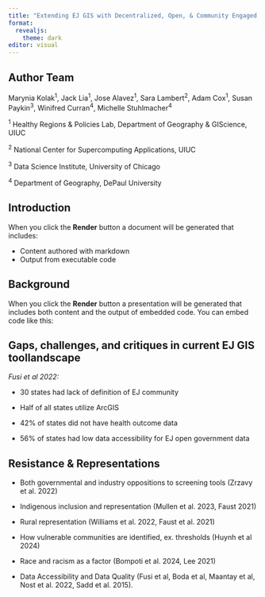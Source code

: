 ```yaml
---
title: "Extending EJ GIS with Decentralized, Open, & Community Engaged Design"
format:
  revealjs: 
    theme: dark
editor: visual
---
```


## **Author Team**

Marynia Kolak^1^, Jack Lia^1^, Jose Alavez^1^, Sara Lambert^2^, Adam Cox^1^, Susan Paykin^3^, Winifred Curran^4^, Michelle Stuhlmacher^4^

::: aside
^1^ Healthy Regions & Policies Lab, Department of Geography & GIScience, UIUC

^2^ National Center for Supercomputing Applications, UIUC

^3^ Data Science Institute, University of Chicago

^4^ Department of Geography, DePaul University
:::

## Introduction

When you click the **Render** button a document will be generated that includes:

-   Content authored with markdown
-   Output from executable code

## Background

When you click the **Render** button a presentation will be generated that includes both content and the output of embedded code. You can embed code like this:

## **Gaps, challenges, and critiques in current EJ GIS toollandscape**

*Fusi et al 2022:*

-   30 states had lack of definition of EJ community

-   Half of all states utilize ArcGIS

-   42% of states did not have health outcome data

-   56% of states had low data accessibility for EJ open government data

## **Resistance & Representations**

-   Both governmental and industry oppositions to screening tools (Zrzavy et al. 2022)

-   Indigenous inclusion and representation (Mullen et al. 2023, Faust 2021)

-   Rural representation (Williams et al. 2022, Faust et al. 2021)

-   How vulnerable communities are identified, ex. thresholds (Huynh et al 2024)

-   Race and racism as a factor (Bompoti et al. 2024, Lee 2021)

-   Data Accessibility and Data Quality (Fusi et al, Boda et al, Maantay et al, Nost et al. 2022, Sadd et al. 2015).
